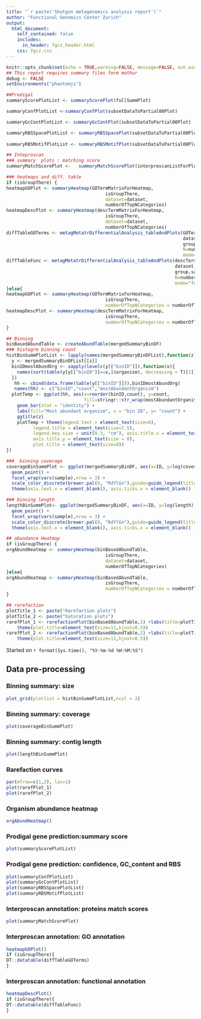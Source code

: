 ```yaml
---
title: "`r paste('Shotgun metagenomics analysis report')`"
author: "Functional Genomics Center Zurich"
output: 
  html_document:
    self_contained: false
    includes:
      in_header: fgcz_header.html
    css: fgcz.css
---
```


```r
knitr::opts_chunk$set(echo = TRUE,warning=FALSE, message=FALSE, out.width = "49%")
## This report requires summary files form mothur
debug <- FALSE
setEnvironments("phantomjs")
```

```r
##Prodigal
summaryScorePlotList <- summaryScorePlot(fullSummPlot)

summaryConfPlotList <-summaryConfPlot(subsetDataToPartial00Plot)

summaryGcContPlotList <- summaryGcContPlot(subsetDataToPartial00Plot)

summaryRBSSpacePlotList <- summaryRBSSpacePlot(subsetDataToPartial00Plot)
  
summaryRBSMotifPlotList <- summaryRBSMotifPlot(subsetDataToPartial00Plot)
```

```r
## Inteproscan
### summary  plots : matching score 
summaryMatchScorePlot <-   summaryMatchScorePlot(interproscanListForPlot)

### heatmaps and diff. table 
if (isGroupThere) {
heatmapGOPlot <- summaryHeatmap(GOTermMatrixForHeatmap, 
                                     isGroupThere, 
                                     dataset=dataset, 
                                     numberOfTopNCategories)
heatmapDescPlot <- summaryHeatmap(descTermMatrixForHeatmap, 
                                     isGroupThere, 
                                     dataset=dataset, 
                                     numberOfTopNCategories)
diffTableGOTerms <- metagMetatrDifferentialAnalysis_tableAndPlots(GOTermMatrixForDiffExpr,
                                                                  dataset,
                                                                  group,sampleGroup,refGroup,
                                                                  N=numberOfTopNCategories,
                                                                  mode="function")
diffTableFunc <- metagMetatrDifferentialAnalysis_tableAndPlots(descTermMatrixForDiffExpr,
                                                               dataset,
                                                               group,sampleGroup,refGroup,
                                                               N=numberOfTopNCategories,
                                                               mode="function")
}else{
heatmapGOPlot <- summaryHeatmap(GOTermMatrixForHeatmap, 
                                     isGroupThere,
                                     numberOfTopNCategories = numberOfTopNCategories) 
heatmapDescPlot <- summaryHeatmap(descTermMatrixForHeatmap, 
                                     isGroupThere,
                                     numberOfTopNCategories = numberOfTopNCategories)
}
```

```r
## Binning
binBasedAbundTable <- createAbundTable(mergedSummaryBinDF)
### histogrm binning count
histBinSummPlotList <- lapply(names(mergedSummaryBinDFList),function(z){
  y <- mergedSummaryBinDFList[[z]]
  binIDmostAbundOrg <- sapply(levels(y[["binID"]]),function(x){
    names(sort(table(y[y[["binID"]]==x,]$organism), decreasing = T)[1])
  })
   hh <- cbind(data.frame(table(y[["binID"]])),binIDmostAbundOrg)
   names(hh) <- c("binID","count","mostAbundantOrganism")
  plotTemp <- ggplot(hh, aes(x=reorder(binID,count), y=count,
                             fill=stringr::str_wrap(mostAbundantOrganism,30))) +
    geom_bar(stat = "identity") +
    labs(fill="Most abundant organism", x = "bin ID", y= "count") +
    ggtitle(z)
    plotTemp + theme(legend.text = element_text(size=6), 
          legend.title = element_text(size=7.5),
          legend.key.size = unit(0.3, "cm"), axis.title.x = element_text(size = 8),
          axis.title.y = element_text(size = 8),
          plot.title = element_text(size=8)) 
})

###  binning coverage
coverageBinSummPlot <- ggplot(mergedSummaryBinDF, aes(x=ID, y=log(coverage), color=binID)) +
  geom_point() + 
  facet_wrap(vars(sample),nrow = 3) + 
  scale_color_discrete(brewer.pal(9, "RdYlGn"),guide=guide_legend(title="bin ID")) +
  theme(axis.text.x = element_blank(), axis.ticks.x = element_blank() )

### binning length
lengthBinSummPlot<- ggplot(mergedSummaryBinDF, aes(x=ID, y=log(length), color=binID)) +
  geom_point() + 
  facet_wrap(vars(sample),nrow = 3) + 
  scale_color_discrete(brewer.pal(9, "RdYlGn"),guide=guide_legend(title="bin ID")) +
  theme(axis.text.x = element_blank(), axis.ticks.x = element_blank() )
```

```r
## abundance Heatmap
if (isGroupThere) {
orgAbundHeatmap <- summaryHeatmap(binBasedAbundTable, 
                                     isGroupThere, 
                                     dataset=dataset, 
                                     numberOfTopNCategories)
}else{
orgAbundHeatmap <- summaryHeatmap(binBasedAbundTable, 
                                     isGroupThere,
                                     numberOfTopNCategories = numberOfTopNCategories) 
}
```

```r
## rarefaction
plotTitle_1 <- paste("Rarefaction plots")
plotTitle_2 <- paste("Saturation plots")
rarefPlot_1 <- rarefactionPlot(binBasedAbundTable,1) +labs(title=plotTitle_1) + 
    theme(plot.title=element_text(size=11,hjust=0.5))
rarefPlot_2 <- rarefactionPlot(binBasedAbundTable,2) +labs(title=plotTitle_2) + 
    theme(plot.title=element_text(size=11,hjust=0.5))
```


Started on `r format(Sys.time(), "%Y-%m-%d %H:%M:%S")`

## Data pre-processing {.tabset}

### Binning summary: size
```r
plot_grid(plotlist = histBinSummPlotList,ncol = 2)
```

### Binning summary: coverage 
```r
plot(coverageBinSummPlot)
```

### Binning summary:  contig length
```r
plot(lengthBinSummPlot)
```

### Rarefaction curves
```r
par(mfrow=c(1,2), las=1)
plot(rarefPlot_1)
plot(rarefPlot_2)
```

### Organism abundance heatmap
```r
orgAbundHeatmap()
```

### Prodigal gene prediction:summary score
```r
plot(summaryScorePlotList)
```

### Prodigal gene prediction: confidence, GC_content and RBS 
```r
plot(summaryConfPlotList)
plot(summaryGcContPlotList)
plot(summaryRBSSpacePlotList)
plot(summaryRBSMotifPlotList)
```

### Interproscan annotation:  proteins match scores 
```r
plot(summaryMatchScorePlot)
```

### Interproscan annotation:  GO annotation
```r
heatmapGOPlot()
if (isGroupThere){
DT::datatable(diffTableGOTerms)
}
```

### Interproscan annotation:  functional annotation
```r
heatmapDescPlot()
if (isGroupThere){
DT::datatable(diffTableFunc)
}
```